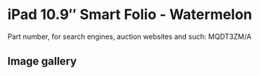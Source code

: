 
# iPad 10.9″ Smart Folio - Watermelon

Part number, for search engines, auction websites and such: MQDT3ZM/A

## Image gallery

<div style={{ width: "768px" }}>
  <GalleryComponent
    images={[
      {
        original: "/everysource/MQDT3.webp",
        thumbnail: "/everypreview/MQDT3.webp",
      },
      {
        original: "/everysource/MQDT3_AV1.webp",
        thumbnail: "/everypreview/MQDT3_AV1.webp",
      },
      {
        original: "/everysource/MQDT3_AV2.webp",
        thumbnail: "/everypreview/MQDT3_AV2.webp",
      },
      {
        original: "/everysource/MQDT3_AV3.webp",
        thumbnail: "/everypreview/MQDT3_AV3.webp",
      },
      {
        original: "/everysource/MQDT3_AV4.webp",
        thumbnail: "/everypreview/MQDT3_AV4.webp",
      }
    ]}
  />
</div>